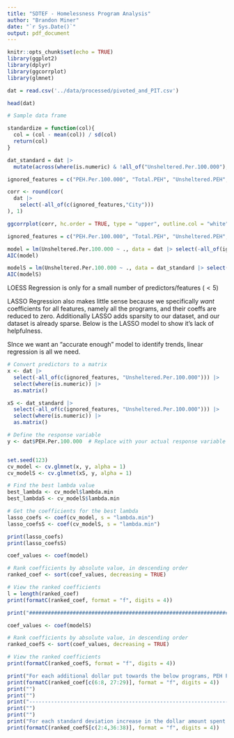 ```yaml
---
title: "SDTEF - Homelessness Program Analysis"
author: "Brandon Miner"
date: "`r Sys.Date()`"
output: pdf_document
---
```


```r
knitr::opts_chunk$set(echo = TRUE)
library(ggplot2)
library(dplyr)
library(ggcorrplot)
library(glmnet)

dat = read.csv('../data/processed/pivoted_and_PIT.csv')

head(dat)

# Sample data frame

standardize = function(col){
  col = (col - mean(col)) / sd(col)
  return(col)
}

dat_standard = dat |>
  mutate(across(where(is.numeric) & !all_of("Unsheltered.Per.100.000"), standardize))

```

```r
ignored_features = c("PEH.Per.100.000", "Total.PEH", "Unsheltered.PEH", "Population")

corr <- round(cor(
  dat |>
    select(-all_of(c(ignored_features,"City")))
), 1)

ggcorrplot(corr, hc.order = TRUE, type = "upper", outline.col = "white", lab = FALSE)
```

```r
ignored_features = c("PEH.Per.100.000", "Total.PEH", "Unsheltered.PEH", "Population")

model = lm(Unsheltered.Per.100.000 ~ ., data = dat |> select(-all_of(ignored_features)))
AIC(model)

modelS = lm(Unsheltered.Per.100.000 ~ ., data = dat_standard |> select(-all_of(ignored_features)))
AIC(modelS)

```

LOESS Regression is only for a small number of predictors/features ($<5$)

LASSO Regression also makes little sense because we specifically *want* coefficients for all features, namely all the programs, and their coeffs are reduced to zero. Additionally LASSO adds sparsity to our dataset, and our dataset is already sparse. Below is the LASSO model to show it's lack of helpfulness.

SInce we want an "accurate enough" model to identify trends, linear regression is all we need.

```r
# Convert predictors to a matrix
x <- dat |>
  select(-all_of(c(ignored_features, "Unsheltered.Per.100.000"))) |>
  select(where(is.numeric)) |>
  as.matrix()

xS <- dat_standard |>
  select(-all_of(c(ignored_features, "Unsheltered.Per.100.000"))) |>
  select(where(is.numeric)) |>
  as.matrix()

# Define the response variable
y <- dat$PEH.Per.100.000  # Replace with your actual response variable


set.seed(123)
cv_model <- cv.glmnet(x, y, alpha = 1)
cv_modelS <- cv.glmnet(xS, y, alpha = 1)

# Find the best lambda value
best_lambda <- cv_model$lambda.min
best_lambdaS <- cv_modelS$lambda.min

# Get the coefficients for the best lambda
lasso_coefs <- coef(cv_model, s = "lambda.min")
lasso_coefsS <- coef(cv_modelS, s = "lambda.min")

print(lasso_coefs)
print(lasso_coefsS)
```

```r
coef_values <- coef(model)

# Rank coefficients by absolute value, in descending order
ranked_coef <- sort(coef_values, decreasing = TRUE)

# View the ranked coefficients
l = length(ranked_coef)
print(formatC(ranked_coef, format = "f", digits = 4))

print("##################################################################################################################################################################")

coef_values <- coef(modelS)

# Rank coefficients by absolute value, in descending order
ranked_coefS <- sort(coef_values, decreasing = TRUE)

# View the ranked coefficients
print(formatC(ranked_coefS, format = "f", digits = 4))
```

```r
print("For each additional dollar put towards the below programs, PEH Per 100,000 increases by the listed amount")
print(formatC(ranked_coef[c(6:8, 27:29)], format = "f", digits = 4))
print("")
print("")
print("---------------------------------------------------------------------------------------------------------------------------------------------------------------------------------------------")
print("")
print("")
print("For each standard deviation increase in the dollar amount spent towards the below programs, PEH Per 100,000 increases by the listed amount")
print(formatC(ranked_coefS[c(2:4,36:38)], format = "f", digits = 4))

```















